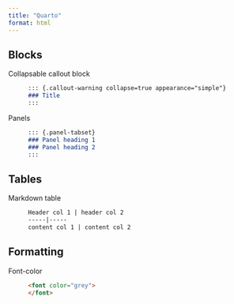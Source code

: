 ```yaml
---
title: "Quarto"
format: html
---
```


## Blocks

Collapsable callout block 
: ```md
::: {.callout-warning collapse=true appearance="simple"}  
### Title 
:::
```

Panels
: ```md
::: {.panel-tabset}
### Panel heading 1
### Panel heading 2
:::
```

## Tables

Markdown table
: ```md
Header col 1 | header col 2 
-----|-----
content col 1 | content col 2
```

## Formatting

Font-color
: ```html
<font color="grey">
</font>
```



